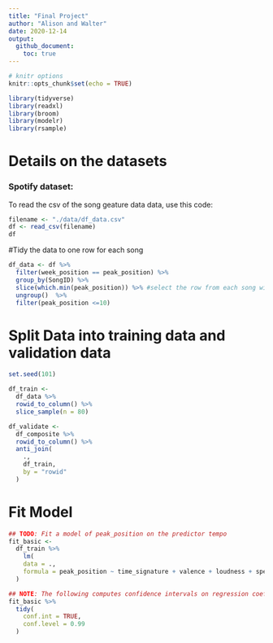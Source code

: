 ```yaml
---
title: "Final Project"
author: "Alison and Walter"
date: 2020-12-14
output:
  github_document:
    toc: true
---
```


```r
# knitr options
knitr::opts_chunk$set(echo = TRUE)
```

```r
library(tidyverse)
library(readxl)
library(broom)
library(modelr)
library(rsample)
```

# Details on the datasets  

<!-- -------------------------------------------------- -->

### Spotify dataset: 
To read the csv of the song geature data data, use this code:

```r
filename <- "./data/df_data.csv"
df <- read_csv(filename)
df

```


#Tidy the data to one row for each song

```r
df_data <- df %>%
  filter(week_position == peak_position) %>%
  group_by(SongID) %>%
  slice(which.min(peak_position)) %>% #select the row from each song with the lowest peak_position.
  ungroup()  %>%
  filter(peak_position <=10)
```

# Split Data into training data and validation data

```r
set.seed(101)

df_train <-
  df_data %>%
  rowid_to_column() %>%
  slice_sample(n = 80)

df_validate <-
  df_composite %>%
  rowid_to_column() %>%
  anti_join(
    .,
    df_train,
    by = "rowid"
  )
```


# Fit Model

```r

## TODO: Fit a model of peak_position on the predictor tempo
fit_basic <- 
  df_train %>%
    lm(
    data = .,
    formula = peak_position ~ time_signature + valence + loudness + speechiness + key
  )

## NOTE: The following computes confidence intervals on regression coefficients
fit_basic %>%
  tidy(
    conf.int = TRUE,
    conf.level = 0.99
  )


```


